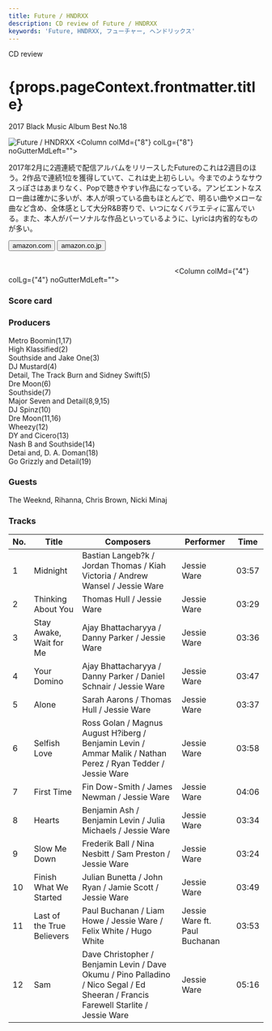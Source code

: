 ```yaml
---
title: Future / HNDRXX
description: CD review of Future / HNDRXX
keywords: 'Future, HNDRXX, フューチャー, ヘンドリックス'
---
```




<p className="largeP">CD review</p>
<h1 className="h1--no--margin">{props.pageContext.frontmatter.title}</h1>
<p className="largeP"><Link to="/best50/2017/">2017 Black Music Album Best No.18</Link></p>

<Row  className="image-card-group">
	<Column colMd={"4"} colLg={"4"} noGutterMdLeft="">
       <ImageCard>

![Future / HNDRXX](../../images/cd/future4L.jpg) 
</ImageCard>
	</Column>
	<Column colMd={"8"} colLg={"8"} noGutterMdLeft="">
	<p>
	2017年2月に2週連続で配信アルバムをリリースしたFutureのこれは2週目のほう。2作品で連続1位を獲得していて、これは史上初らしい。今までのようなサウスっぽさはあまりなく、Popで聴きやすい作品になっている。アンビエントなスロー曲は確かに多いが、本人が唄っている曲もほとんどで、明るい曲やメローな曲など含め、全体感として大分R&B寄りで、いつになくバラエティに富んでいる。また、本人がパーソナルな作品といっているように、Lyricは内省的なものが多い。
	</p>
	<div>
	  <Button href="https://amzn.to/3fEKHsj" kind="primary" size="small" renderIcon={ArrowUpRight24}>
      amazon.com
      </Button>
      <Button href="https://amzn.to/2ZCjHUD" kind="secondary" size="small" renderIcon={ArrowUpRight24}>
      amazon.co.jp
      </Button>
	</div>
	<a href="https://geo.music.apple.com/jp/album/glasshouse-deluxe-edition/1440904932?mt=1&app=music&ls=1&at=11lcug" style="display:inline-block;overflow:hidden;background:url(https://linkmaker.itunes.apple.com/ja-jp/lockup.svg?releaseDate=2017-10-20&kind=album&bubble=apple_music&style=mono-black) no-repeat;width:180px;height:45px;"></a>
	<a href="https://geo.music.apple.com/jp/album/glasshouse-deluxe-edition/1440904932?app=itunes&at=11lcug" style="display:inline-block;overflow:hidden;background:url(https://linkmaker.itunes.apple.com/ja-jp/badge-lrg.svg?releaseDate=2017-10-20T00:00:00Z&kind=album&bubble=itunes_music) no-repeat;width:140px;height:45px;"></a>
	</Column>
</Row>
<Row >
	<Column colMd={"4"} colLg={"4"} noGutterMdLeft="">
<div>
    <h3>Score card</h3>
	<SliderJS1 value="3" />
    <SliderJS2 value="2" />
	<SliderJS3 value="2" />
    <SliderJS4 value="9" />
</div>
</Column>
<Column colMd={"8"} colLg={"8"} noGutterMdLeft="">
<div>
<h3>Producers</h3>
<p>
Metro Boomin(1,17)
<br/>High Klassified(2)
<br/>Southside and Jake One(3)
<br/>DJ Mustard(4)
<br/>Detail, The Track Burn and Sidney Swift(5)
<br/>Dre Moon(6)
<br/>Southside(7)
<br/>Major Seven and Detail(8,9,15)
<br/>DJ Spinz(10)
<br/>Dre Moon(11,16)
<br/>Wheezy(12)
<br/>DY and Cicero(13)
<br/>Nash B and Southside(14)
<br/>Detai and, D. A. Doman(18)
<br/>Go Grizzly and Detail(19)
</p>
<h3>Guests</h3>
<p>
The Weeknd, Rihanna, Chris Brown, Nicki Minaj
</p>
</div>
</Column>
</Row>

<h3>Tracks</h3>

| No. |	 Title                     |	 Composers                                                                                                                       |	 Performer                   |	Time |
| --- |	-------------------------- | ----------------------------------------------------------------------------------------------------------------------------------- | ----------------------------- | ----- |
| 1	  |	Midnight                   | Bastian Langeb?k / Jordan Thomas / Kiah Victoria / Andrew Wansel / Jessie Ware                                                      | Jessie Ware                   | 03:57 |
| 2	  |	Thinking About You         | Thomas Hull / Jessie Ware                                                                                                           | Jessie Ware                   | 03:29 |
| 3	  |	Stay Awake, Wait for Me    | Ajay Bhattacharyya / Danny Parker / Jessie Ware                                                                                     | Jessie Ware                   | 03:36 |
| 4	  |	Your Domino                | Ajay Bhattacharyya / Danny Parker / Daniel Schnair / Jessie Ware                                                                    | Jessie Ware                   | 03:47 |
| 5	  |	Alone                      | Sarah Aarons / Thomas Hull / Jessie Ware                                                                                            | Jessie Ware                   | 03:37 |
| 6	  |	Selfish Love               | Ross Golan / Magnus August H?iberg / Benjamin Levin / Ammar Malik / Nathan Perez / Ryan Tedder / Jessie Ware                        | Jessie Ware                   | 03:58 |
| 7	  |	First Time                 | Fin Dow-Smith / James Newman / Jessie Ware                                                                                          | Jessie Ware                   | 04:06 |
| 8	  |	Hearts                     | Benjamin Ash / Benjamin Levin / Julia Michaels / Jessie Ware                                                                        | Jessie Ware                   | 03:34 |
| 9	  |	Slow Me Down               | Frederik Ball / Nina Nesbitt / Sam Preston / Jessie Ware                                                                            | Jessie Ware                   | 03:24 |
| 10  |	Finish What We Started     | Julian Bunetta / John Ryan / Jamie Scott / Jessie Ware                                                                              | Jessie Ware                   | 03:49 |
| 11  |	Last of the True Believers | Paul Buchanan / Liam Howe / Jessie Ware / Felix White / Hugo White                                                                  | Jessie Ware ft. Paul Buchanan | 03:53 |
| 12  |	Sam                        | Dave Christopher / Benjamin Levin / Dave Okumu / Pino Palladino / Nico Segal / Ed Sheeran / Francis Farewell Starlite / Jessie Ware | Jessie Ware                   | 05:16 |
